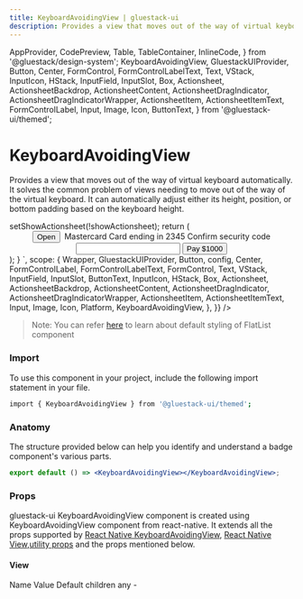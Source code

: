```yaml
---
title: KeyboardAvoidingView | gluestack-ui
description: Provides a view that moves out of the way of virtual keyboard automatically. It solves the common problem of views needing to move out of the way of the virtual keyboard
---
```


  AppProvider,
  CodePreview,
  Table,
  TableContainer,
  InlineCode,
} from '@gluestack/design-system';
  KeyboardAvoidingView,
  GluestackUIProvider,
  Button,
  Center,
  FormControl,
  FormControlLabelText,
  Text,
  VStack,
  InputIcon,
  HStack,
  InputField,
  InputSlot,
  Box,
  Actionsheet,
  ActionsheetBackdrop,
  ActionsheetContent,
  ActionsheetDragIndicator,
  ActionsheetDragIndicatorWrapper,
  ActionsheetItem,
  ActionsheetItemText,
  FormControlLabel,
  Input,
  Image,
  Icon,
  ButtonText,
} from '@gluestack-ui/themed';


<Meta title="ui/React Native Components/KeyboardAvoidingView" />

# KeyboardAvoidingView

Provides a view that moves out of the way of virtual keyboard automatically. It solves the common problem of views needing to move out of the way of the virtual keyboard. It can automatically adjust either its height, position, or bottom padding based on the keyboard height.

<AppProvider>
  <CodePreview
    showComponentRenderer={true}
    showArgsController={false}
    metaData={{
      code: `
       function App() {
    const [showActionsheet, setShowActionsheet] = React.useState(false);
    const handleClose = () => setShowActionsheet(!showActionsheet);
    return (
    <KeyboardAvoidingView
    behavior={Platform.OS === 'ios' ? 'height' : 'height'}
    style={{ flex: 1,zIndex:999 }}>
    <Center h="100%" zIndex={999}>
    <Button onPress={handleClose}>
    <Button.Text>Open</Button.Text>
    </Button>
    <Actionsheet
          isOpen={showActionsheet}
          onClose={handleClose} zIndex={999}
        >
          <ActionsheetBackdrop />
          <ActionsheetContent maxHeight="75%" zIndex={999}>
            <ActionsheetDragIndicatorWrapper>
              <ActionsheetDragIndicator />
            </ActionsheetDragIndicatorWrapper>
            <VStack w="$full" p={20}>
              <HStack justifyContent="center" alignItems="center" space="md">
                <Box
                  w={50}
                  h="$full"
                  px="$2"
                  borderWidth={1}
                  borderStyle="solid"
                  borderColor="$borderLight300"
                  rounded="$sm"
                >
                  <Image
                    source={{ uri: 'https://i.imgur.com/UwTLr26.png' }}
                    flex={1}
                    resizeMode="contain"
                  />
                </Box>
                <VStack flex={1}>
                  <Text fontWeight="$bold">Mastercard</Text>
                  <Text>Card ending in 2345</Text>
                </VStack>
              </HStack>
              <FormControl mt={36}>
                <FormControlLabel>
                  <FormControlLabelText>
                    Confirm security code
                  </FormControlLabelText>
                </FormControlLabel>
                <Input w="$full">
                  <InputSlot>
                   <InputIcon as={InputIcon} ml="$2" />
                  </InputSlot>
                  <InputField placeholder="CVC/CVV" />
                </Input>
                <Button onPress={handleClose} mt={20}>
                  <ButtonText>Pay $1000</ButtonText>
                </Button>
              </FormControl>
            </VStack>
          </ActionsheetContent>
        </Actionsheet>
    </Center>
    </KeyboardAvoidingView>
    );
}
`,
      scope: {
        Wrapper,
        GluestackUIProvider,
        Button,
        config,
        Center,
        FormControlLabel,
        FormControlLabelText,
        FormControl,
        Text,
        VStack,
        InputField,
        InputSlot,
        ButtonText,
        InputIcon,
        HStack,
        Box,
        Actionsheet,
        ActionsheetBackdrop,
        ActionsheetContent,
        ActionsheetDragIndicator,
        ActionsheetDragIndicatorWrapper,
        ActionsheetItem,
        ActionsheetItemText,
        Input,
        Image,
        Icon,
        Platform,
        KeyboardAvoidingView,
      },
    }}
  />
</AppProvider>

<br />

> Note: You can refer [here](https://github.com/gluestack/gluestack-ui/tree/main/packages/themed/src/components/KeyboardAvoidingView/styled-components) to learn about default styling of FlatList component

### Import

To use this component in your project, include the following import statement in your file.

```bash
import { KeyboardAvoidingView } from '@gluestack-ui/themed';
```

### Anatomy

The structure provided below can help you identify and understand a badge component's various parts.

```jsx
export default () => <KeyboardAvoidingView></KeyboardAvoidingView>;
```

### Props

gluestack-ui KeyboardAvoidingView component is created using KeyboardAvoidingView component from react-native. It extends all the props supported by [React Native KeyboardAvoidingView](https://reactnative.dev/docs/keyboardAvoidingView#props), [React Native View](https://reactnative.dev/docs/view#props),[utility props](/ui/docs/styling/utility-and-sx-props) and the props mentioned below.

#### View

<AppProvider>
  <TableContainer>
    <Table>
      <Table.THead>
        <Table.TR>
          <Table.TH>
            <Table.TText>Name</Table.TText>
          </Table.TH>
          <Table.TH>
            <Table.TText>Value</Table.TText>
          </Table.TH>
          <Table.TH>
            <Table.TText>Default</Table.TText>
          </Table.TH>
        </Table.TR>
      </Table.THead>
      <Table.TBody>
        <Table.TR>
          <Table.TD>
            <Table.TText>
              <InlineCode>children</InlineCode>
            </Table.TText>
          </Table.TD>
          <Table.TD>
            <Table.TText>any</Table.TText>
          </Table.TD>
          <Table.TD>
            <Table.TText>-</Table.TText>
          </Table.TD>
        </Table.TR>
      </Table.TBody>
    </Table>
  </TableContainer>
</AppProvider>
